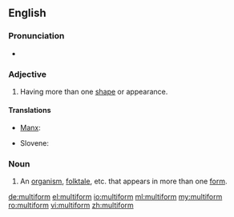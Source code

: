 ==English==

===Pronunciation===
* {{rhymes|ɔː(r)m}}

===Adjective===
{{en-adj|-}}

# Having more than one [[shape]] or appearance.

====Translations====
{{trans-top}}
* [[Manx]]: {{t-|gv|yl-chrooagh}}
{{trans-mid}}
* Slovene: {{t-|sl|večobličen}}
{{trans-bottom}}

===Noun===
{{en-noun}}

# An [[organism]], [[folktale]], etc. that appears in more than one [[form]].

[[de:multiform]]
[[el:multiform]]
[[io:multiform]]
[[ml:multiform]]
[[my:multiform]]
[[ro:multiform]]
[[vi:multiform]]
[[zh:multiform]]